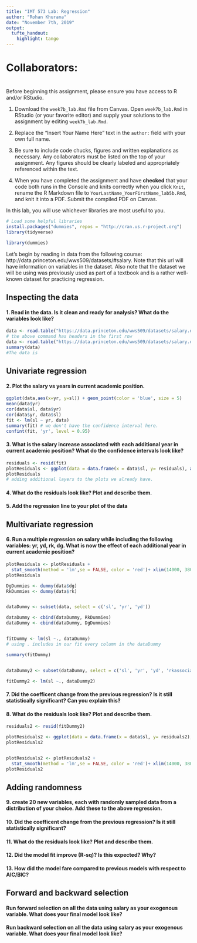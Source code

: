---
title: "IMT 573 Lab: Regression"
author: "Rohan Khurana"
date: "November 7th, 2019"
output: 
  tufte_handout:
    highlight: tango
---

\marginnote{\textcolor{blue}{Don't forget to list the full names of your collaborators!}}

# Collaborators: 

# \textbf{Instructions:}

Before beginning this assignment, please ensure you have access to R and/or RStudio. 

1. Download the `week7b_lab.Rmd` file from Canvas. Open `week7b_lab.Rmd` in RStudio (or your favorite editor) and supply your solutions to the assignment by editing `week7b_lab.Rmd`. 

2. Replace the "Insert Your Name Here" text in the `author:` field with your own full name.

3. Be sure to include code chucks, figures and written explanations as necessary. Any collaborators must be listed on the top of your assignment. Any figures should be clearly labeled and appropriately referenced within the text. 

4. When you have completed the assignment and have **checked** that your code both runs in the Console and knits correctly when you click `Knit`, rename the R Markdown file to `YourLastName_YourFirstName_lab5b.Rmd`, and knit it into a PDF. Submit the compiled PDF on Canvas.

In this lab, you will use whichever libraries are most useful to you.

```{r Setup, message=FALSE}
# Load some helpful libraries
install.packages("dummies", repos = "http://cran.us.r-project.org")
library(tidyverse)

library(dummies)
```

Let's begin by reading in data from the following course:  http://data.princeton.edu/wws509/datasets/#salary. Note that this url will have information on variables in the dataset. Also note that the dataset we will be using was previously used as part of a textbook and is a rather well-known dataset for practicing regression.

## Inspecting the data

#### 1. Read in the data. Is it clean and ready for analysis? What do the variables look like?
```{r}
data <- read.table("https://data.princeton.edu/wws509/datasets/salary.dat")
# the above command has headers in the first row
data <- read.table("https://data.princeton.edu/wws509/datasets/salary.dat" , header = TRUE)
summary(data)
#The data is 
```



## Univariate regression

#### 2. Plot the salary vs years in current academic position.
```{r}
ggplot(data,aes(x=yr, y=sl)) + geom_point(color = 'blue', size = 5)
mean(data$yr)
cor(data$sl, data$yr)
cor(data$yr, data$sl)
fit <- lm(sl ~ yr, data)
summary(fit) # we don't have the confidence interval here. 
confint(fit, 'yr', level = 0.95)
```


#### 3. What is the salary increase associated with each additional year in current academic position? What do the confidence intervals look like?

```{r}
residuals <- resid(fit)
plotResiduals <- ggplot(data = data.frame(x = data$sl, y= residuals), aes(x = x, y=y)) + geom_point(color = 'red',size = 5)
plotResiduals
# adding additional layers to the plots we already have. 
```

#### 4. What do the residuals look like? Plot and describe them.

#### 5. Add the regression line to your plot of the data

## Multivariate regression

#### 6. Run a multiple regression on salary while including the following variables: yr, yd, rk, dg. What is now the effect of each additional year in current academic position?
```{r}
plotResiduals <- plotResiduals + 
  stat_smooth(method = 'lm',se = FALSE, color = 'red')+ xlim(14000, 38000)+ ylim(-7500, 7500)+labs(title = "First residual plot", y = 'residual', x = 'salary')
plotResiduals

DgDummies <- dummy(data$dg)
RkDummies <- dummy(data$rk)


dataDummy <- subset(data, select = c('sl', 'yr', 'yd'))

dataDummy <- cbind(dataDummy, RkDummies)
dataDummy <- cbind(dataDummy, DgDummies)


fitDummy <- lm(sl ~., dataDummy)
# using . includes in our fit every column in the dataDummy

summary(fitDummy)


dataDummy2 <- subset(dataDummy, select = c('sl', 'yr', 'yd', 'rkassociate', 'rkfull', 'dgdoctorate'))

fitDummy2 <- lm(sl ~., dataDummy2)


```

#### 7. Did the coefficent change from the previous regression? Is it still statistically significant? Can you explain this?

#### 8. What do the residuals look like? Plot and describe them.

```{r}

residuals2 <- resid(fitDummy2)

plotResiduals2 <- ggplot(data = data.frame(x = data$sl, y= residuals2), aes(x = x, y=y)) + geom_point(color = 'red',size = 5)
plotResiduals2


plotResiduals2 <- plotResiduals2 + 
  stat_smooth(method = 'lm',se = FALSE, color = 'red')+ xlim(14000, 38000)+ ylim(-7500, 7500)+labs(title = "Secondresidual plot", y = 'residual', x = 'salary')
plotResiduals2


```

## Adding randomness

#### 9. create 20 new variables, each with randomly sampled data from a distribution of your choice. Add these to the above regression.

#### 10. Did the coefficent change from the previous regression? Is it still statistically significant?

#### 11. What do the residuals look like? Plot and describe them.

#### 12. Did the model fit improve (R-sq)? Is this expected? Why?

#### 13. How did the model fare compared to previous models with respect to AIC/BIC?

## Forward and backward selection

#### Run forward selection on all the data using salary as your exogenous variable. What does your final model look like?

#### Run backward selection on all the data using salary as your exogenous variable. What does your final model look like?


